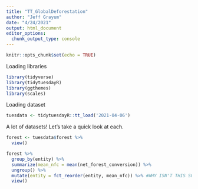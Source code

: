 ```yaml
---
title: "TT_GlobalDeforestation"
author: "Jeff Grayum"
date: "4/24/2021"
output: html_document
editor_options: 
  chunk_output_type: console
---
```


```r
knitr::opts_chunk$set(echo = TRUE)
```

Loading libraries           
```r
library(tidyverse)
library(tidytuesdayR)
library(ggthemes)
library(scales)
```

Loading dataset
```r
tuesdata <- tidytuesdayR::tt_load('2021-04-06')
```


A lot of datasets!  Let's take a quick look at each.
```r
forest <- tuesdata$forest %>%
  view()

forest %>%
  group_by(entity) %>%
  summarize(mean_nfc = mean(net_forest_conversion)) %>%
  ungroup() %>%
  mutate(entity = fct_reorder(entity, mean_nfc)) %>% #WHY ISN'T THIS SORTING??!!
  view()
  
  
```

